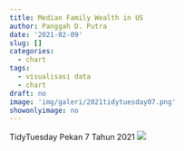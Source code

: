 ```yaml
---
title: Median Family Wealth in US
author: Panggah D. Putra
date: '2021-02-09'
slug: []
categories:
  - chart
tags:
  - visualisasi data
  - chart
draft: no
image: 'img/galeri/2021tidytuesday07.png'
showonlyimage: no
---
```

TidyTuesday Pekan 7 Tahun 2021
<!--more-->
![](images/2021tidytuesday07.png)